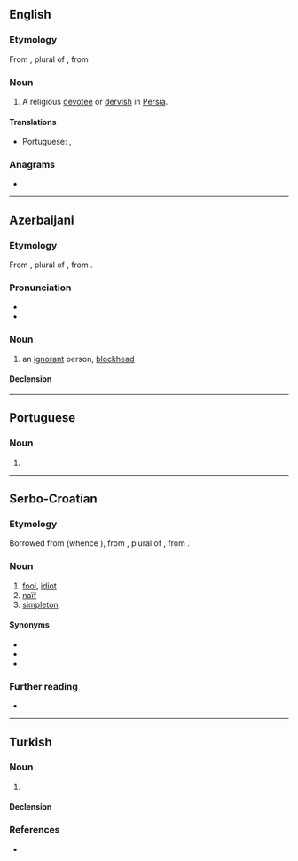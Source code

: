 ==English==

===Etymology===
From {{bor|en|ar|أَبْدَال}}, plural of {{m|ar|بَدَل||a [[substitute]]; a good, religious man; [[saint]]}}, from {{m|ar|بَدَلَ||to replace}}

===Noun===
{{en-noun}}

# A religious [[devotee]] or [[dervish]] in [[Persia]].

====Translations====
{{trans-top|religious devotee in Persia}}
* Portuguese: {{t|pt|abdalá|m}}, {{t+|pt|abdal|m}}
{{trans-mid}}
{{trans-bottom}}

===Anagrams===
* {{anagrams|en|a=aabdl|Badal|badla|labda}}

----

==Azerbaijani==

===Etymology===
From {{bor|az|ar|أَبْدَال}}, plural of {{m|ar|بَدَل||a [[substitute]]; a good, religious man; [[saint]]}}, from {{m|ar|بَدَلَ||to replace}}.

===Pronunciation===
* {{IPA|[ɑbˈdɑɫ]|lang=az}}
* {{hyphenation|ab|dal|lang=az}}

===Noun===
{{az-noun|ı|lar}}
# an [[ignorant]] person, [[blockhead]]

====Declension====
{{az-latin-noun-decl|c|a}}

----

==Portuguese==

===Noun===
{{pt-noun|m}}

# {{alternative form of|abdalá|lang=pt}}

----

==Serbo-Croatian==

===Etymology===
Borrowed from {{bor|sh|ota|ابدال|tr=abdal, aptal}} (whence {{cog|tr|abdal}}), from {{der|sh|ar|أَبْدَال}}, plural of {{m|ar|بَدَل||a [[substitute]]}}, from {{m|ar|بَدَلَ||to replace}}.

===Noun===
{{sh-noun|g=m}}

# [[fool]], [[idiot]]
# [[naïf]]
# [[simpleton]]

====Synonyms====
* {{l|sh|budala}}
* {{l|sh|glupak}}
* {{l|sh|naivčina}}

===Further reading===
* {{R:sh:HJP|e10%3D}}

----

==Turkish==

===Noun===
{{tr-noun|abdalı|lar}}

# {{rfdef|lang=tr}}

====Declension====
{{rfinfl|tr|noun}}

===References===
* {{R:TDK|lang=tr}}